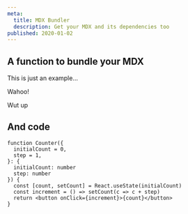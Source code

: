 ```yaml
---
meta:
  title: MDX Bundler
  description: Get your MDX and its dependencies too
published: 2020-01-02
---
```



## A function to bundle your MDX

This is just an example...

<Demo />

<NestedDemo>Wahoo!</NestedDemo>

<NestedNestedDemo>Wut up</NestedNestedDemo>

## And code

```tsx [2..3]
function Counter({
  initialCount = 0,
  step = 1,
}: {
  initialCount: number
  step: number
}) {
  const [count, setCount] = React.useState(initialCount)
  const increment = () => setCount(c => c + step)
  return <button onClick={increment}>{count}</button>
}
```
